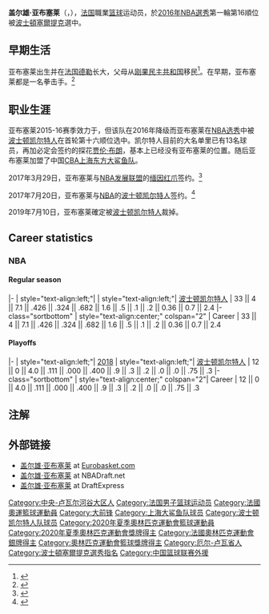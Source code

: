 {{Infobox basketball biography
| name           = 盖尔雄·亚布塞莱<br >Guerschon Yabusele
| image          = Guerschon Yabusele Roanne.jpg
| image_size     = 240px
| caption        = 2013年的盖尔雄·亚布塞莱
| position       = [[大前锋|大前锋]]
| height_ft      = 6
| height_in      = 8
| weight_lb      = 260
| team           = Real Madrid
| league         = [[歐洲籃球聯賽|歐洲籃球聯賽]]
| number         = 28
| nationality    = {{FRA}}
| birth_date     = {{birth date and age|1995|12|17}}
| birth_place    = {{FRA}}[[德勒|德勒]] 
| high_school    =
| college        =
| draft_year     = 2016
| draft_round    = 1
| draft_pick     = 16
| draft_team     = [[波士顿塞爾提克|波士顿塞爾提克]]
| career_start   = 2013
| career_end     = 
| years1         = 2013–2015
| team1          = {{tsl|en|Chorale Roanne Basket|罗阿讷赞诗篮球俱乐部|罗阿讷赞诗}}（{{tsl|en|LNB Pro A|法国A级全国篮球联赛|法国}}）
| years2         = 2015–2016
| team2          = {{tsl|en|Rouen Métropole Basket|鲁昂大都市篮球俱乐部|鲁昂大都市}}（{{tsl|en|LNB Pro A|法国A级全国篮球联赛|法国}}）
| years3         = 2016–2017
| team3          = [[上海东方大鲨鱼篮球俱乐部|上海东方大鲨鱼队]]（[[中国男子篮球职业联赛|CBA]]）
| years4         = 2017
| team4          = [[緬因紅爪|緬因紅爪]]
| years5         = {{nbay|2017|start}}–{{nbay|2018|end}}
| team5          = [[波士顿塞爾提克|波士顿塞爾提克]]
| years6         = 2017–2018
| team6          = →緬因紅爪
| years7         = 2019–
| team7          = →[[南京同曦大圣篮球俱乐部|南京同曦大圣]]
| years8         = 2020–2021
| team8          = [[ASVEL_Basket|ASVEL]]
| years9         = 2021–present
| team9          = [[皇家馬德里籃球隊|皇家馬德里籃球隊]]
| highlights     = 
* [[LNB_Pro_A|Pro A]] champion (2021)
* [[French_Basketball_Cup|French Cup]] winner (2021)
* [[Chinese_Basketball_Association|CBA]] All-Star ([[2016–17_CBA_season|2017]])
| medaltemplates = 
{{MedalSport|男子[[籃球|籃球]]}}
{{MedalCountry|{{bk|FRA}}}}
{{MedalCompetition|[[奧林匹克運動會|奧林匹克運動會]]}}
{{MedalSilver|[[2020年夏季奧林匹克運動會|2020 東京]]|[[2020年夏季奧林匹克運動會男子籃球比賽|團體項目]]}}
}}
'''盖尔雄·亚布塞莱'''（{{lang-fr|'''Guerschon Yabusele'''}}，{{bd|1995年|12月17日|||catIdx= Yabusele, Guerschon}}），[[法国|法国]]職業[[篮球|篮球]]运动员，於[[2016年NBA選秀|2016年NBA選秀]]第一輪第16順位被[[波士頓塞爾提克|波士頓塞爾提克]]選中。

==早期生活 ==
亚布塞莱出生并在[[法国|法国]][[德勒|德勒]]长大，父母从[[刚果民主共和国|刚果民主共和国]]移民<ref>{{cite web |last1=Wang |first1=Kevin |title=Meet Guerschon Yabusele, the Celtics' big, French 'dancing bear' |url=http://www.espn.com/nba/story/_/id/18850442/boston-celtics-guerschon-yabusele-ready-nba-year-china |website=ESPN |publisher=ESPN |accessdate=18 October 2018 |archive-date=2020-11-12 |archive-url=https://web.archive.org/web/20201112022327/https://www.espn.com/nba/story/_/id/18850442/boston-celtics-guerschon-yabusele-ready-nba-year-china |dead-url=no }}</ref>。在早期，亚布塞莱都是一名拳击手。<ref>{{Cite web |url=http://www.brightsideofthesun.com/2016/6/3/11852930/phoenix-suns-pre-draft-workouts-day-8-a-diamond-in-the-rough |title=存档副本 |access-date=2019-01-21 |archive-date=2019-12-19 |archive-url=https://web.archive.org/web/20191219094944/https://www.brightsideofthesun.com/2016/6/3/11852930/phoenix-suns-pre-draft-workouts-day-8-a-diamond-in-the-rough |dead-url=no }}</ref>

==职业生涯 ==
亚布塞莱2015-16赛季效力于{{tsl|en|Rouen Métropole Basket|鲁昂大都市篮球俱乐部|鲁昂大都市}}，但该队在2016年降级而亚布塞莱在[[NBA选秀|NBA选秀]]中被[[波士顿凯尔特人|波士顿凯尔特人]]在首轮第十六顺位选中。凯尔特人目前的大名单里已有13名球员，再加必定会签约的探花[[贾伦·布朗|贾伦·布朗]]，基本上已经没有亚布塞莱的位置。随后亚布塞莱加盟了中国[[中国男子篮球职业联赛|CBA]][[上海东方大鲨鱼篮球俱乐部|上海东方大鲨鱼队]]。

2017年3月29日，亚布塞莱与[[NBA发展联盟|NBA发展联盟]]的[[缅因红爪|缅因红爪]]签约。<ref>{{cite web|url=http://dleague.nba.com/news/celtics-guerschon-yabusele-nba-draft-maine-red-claws/|title=Celtics First-Rounder Guerschon Yabusele Joins Maine Red Claws|work=NBA.com|date=March 29, 2017|accessdate=April 1, 2017|archive-url=https://web.archive.org/web/20170519184655/http://dleague.nba.com/news/celtics-guerschon-yabusele-nba-draft-maine-red-claws/|archive-date=2017-05-19|dead-url=yes}}</ref>

2017年7月20日，亚布塞莱与[[NBA|NBA]]的[[波士顿凯尔特人|波士顿凯尔特人]]签约。<ref>{{cite web|url=http://www.nba.com/celtics/news/pressrelease/boston-celtics-sign-guerschon-yabusele|title=Boston Celtics Sign Guerschon Yabusele|work=NBA.com|date=July 20, 2017|accessdate=April 15, 2018|archive-date=2017-08-08|archive-url=https://web.archive.org/web/20170808000505/http://www.nba.com/celtics/news/pressrelease/boston-celtics-sign-guerschon-yabusele/|dead-url=no}}</ref>

2019年7月10日，亚布塞莱確定被[[波士顿凯尔特人|波士顿凯尔特人]]裁掉。

==Career statistics==
{{NBA player statistics legend}}

===NBA===
====Regular season====
{{NBA player statistics start}}
|-
| style="text-align:left;"| {{nbay|2017}}
| style="text-align:left;"| [[2017–18_波士顿凯尔特人赛季|波士顿凯尔特人]]
| 33 || 4 || 7.1 || .426 || .324 || .682 || 1.6 || .5 || .1 || .2 || 0.36 || 0.7 || 2.4
|- class="sortbottom"
| style="text-align:center;" colspan="2" | Career
| 33 || 4 || 7.1 || .426 || .324 || .682 || 1.6 || .5 || .1 || .2 || 0.36 || 0.7 || 2.4
{{S-end}}

====Playoffs====
{{NBA player statistics start}}
|-
| style="text-align:left;"| [[2018年NBA季后赛|2018]]
| style="text-align:left;"| [[2017–18_波士顿凯尔特人赛季|波士顿凯尔特人]]
| 12 || 0 || 4.0 || .111 || .000 || .400 || .9 || .3 || .2 || .0 || .0 || .75 || .3
|- class="sortbottom"
| style="text-align:center;" colspan="2"| Career
| 12 || 0 || 4.0 || .111 || .000 || .400 || .9 || .3 || .2 || .0 || .0 || .75 || .3
{{S-end}}

==注解 ==
{{Reflist|30em}}

==外部链接 ==
*[http://basketball.eurobasket.com/player/Guerschon_Yabusele/France/SPO_Rouen_Basket/263342 盖尔雄·亚布塞莱] {{Wayback|url=http://basketball.eurobasket.com/player/Guerschon_Yabusele/France/SPO_Rouen_Basket/263342 |date=20180715040025 }} at [[Eurobasket.com|Eurobasket.com]]
*[http://www.nbadraft.net/players/guerschon-yabusele 盖尔雄·亚布塞莱] {{Wayback|url=http://www.nbadraft.net/players/guerschon-yabusele |date=20210308040122 }} at NBADraft.net
*[http://www.draftexpress.com/profile/Guerschon-Yabusele-66311/ 盖尔雄·亚布塞莱] {{Wayback|url=http://www.draftexpress.com/profile/Guerschon-Yabusele-66311/ |date=20210308040122 }} at DraftExpress

{{2016年NBA选秀}}

{{Authority control}}
{{DEFAULTSORT:Yabusele, Guerschon}}
[[Category:中央-卢瓦尔河谷大区人|Category:中央-卢瓦尔河谷大区人]]
[[Category:法国男子篮球运动员|Category:法国男子篮球运动员]]
[[Category:法國奧運籃球運動員|Category:法國奧運籃球運動員]]
[[Category:大前锋|Category:大前锋]]
[[Category:上海大鲨鱼队球员|Category:上海大鲨鱼队球员]]
[[Category:波士顿凯尔特人队球员|Category:波士顿凯尔特人队球员]]
[[Category:2020年夏季奧林匹克運動會籃球運動員|Category:2020年夏季奧林匹克運動會籃球運動員]]
[[Category:2020年夏季奧林匹克運動會獎牌得主|Category:2020年夏季奧林匹克運動會獎牌得主]]
[[Category:法國奧林匹克運動會銀牌得主|Category:法國奧林匹克運動會銀牌得主]]
[[Category:奧林匹克運動會籃球獎牌得主|Category:奧林匹克運動會籃球獎牌得主]]
[[Category:厄尔-卢瓦省人|Category:厄尔-卢瓦省人]]
[[Category:波士頓塞爾提克選秀指名|Category:波士頓塞爾提克選秀指名]]
[[Category:中国篮球联赛外援|Category:中国篮球联赛外援]]